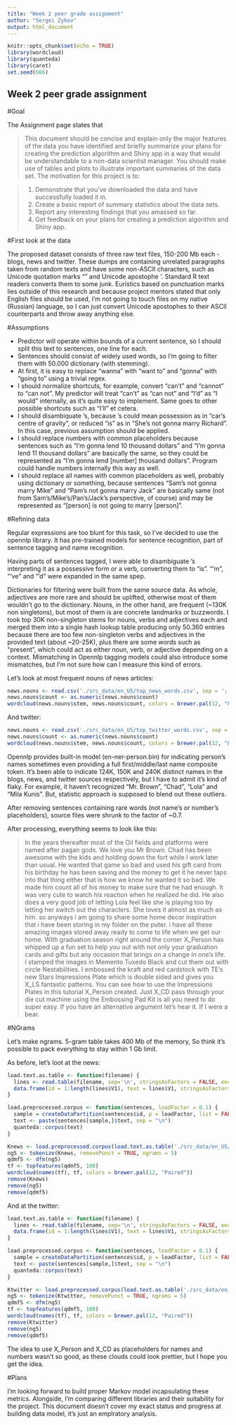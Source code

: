 ```yaml
---
title: "Week 2 peer grade assignment"
author: "Sergei Zykov"
output: html_document
---
```


```r
knitr::opts_chunk$set(echo = TRUE)
library(wordcloud)
library(quanteda)
library(caret)
set.seed(666)
```

## Week 2 peer grade assignment

#Goal

The Assignment page states that

> This document should be concise and explain only the major features of the data you have identified and briefly summarize your plans for creating the prediction algorithm and Shiny app in a way that would be understandable to a non-data scientist manager. You should make use of tables and plots to illustrate important summaries of the data set. The motivation for this project is to: 

>1. Demonstrate that you've downloaded the data and have successfully loaded it in.
2. Create a basic report of summary statistics about the data sets.
3. Report any interesting findings that you amassed so far.
4. Get feedback on your plans for creating a prediction algorithm and Shiny app. 

#First look at the data

The proposed dataset consists of three raw text files, 150-200 Mb each - blogs, news and twitter. These dumps are containing unrelated paragraphs taken from random texts and have some non-ASCII characters, such as Unicode quotation marks “” and Unicode apostophe ’. Standard R text readers converts them to some junk. Euristics based on punctuation marks lies outside of this research and because project mentors stated that only English files should be used, I'm not going to touch files on my native (Russian) language, so I can just convert Unicode apostophes to their ASCII counterparts and throw away anything else.

#Assumptions

* Predictor will operate within bounds of a current sentence, so I should split this text to sentences, one line for each.
* Sentences should consist of widely used words, so I'm going to filter them with 50.000 dictionary (with stemming).
* At first, it is easy to replace "wanna" with "want to" and "gonna" with "going to" using a trivial regex.
* I should normalize shortcuts, for example, convert "can't" and "cannot" to "can not". My predictor will treat "can't" as "can not" and "I'd" as "I would" internally, as it's quite easy to implement. Same goes to other possible shortcuts such as "I'll" et cetera.
* I should disambiquate 's, because 's could mean possession as in "car's centre of gravity", or reduced "is" as in "She's not gonna marry Richard". In this case, previous assumption should be applied.
* I should replace numbers with common placeholders because sentences such as "I'm gonna lend 10 thousand dollars" and "I'm gonna lend 11 thousand dollars" are basically the same, so they could be represented as "I'm gonna lend [number] thousand dollars". Program could handle numbers internally this way as well.
* I should replace all names with common placeholders as well, probably using dictionary or something, because sentences "Sam's not gonna marry Mike" and "Pam's not gonna marry Jack" are basically same (not from Sam's/Mike's/Pan's/Jack's perspective, of course) and may be represented as "[person] is not going to marry [person]".

#Refining data

Regular expressions are too blunt for this task, so I've decided to use the opennlp library. It has pre-trained models for sentence recognition, part of sentence tagging and name recognition.

Having parts of sentences tagged, I were able to disambiguate 's interpreting it as a possessive form or a verb, converting them to "is". "'m", "'ve" and "'d" were expanded in the same spep. 

Dictionaries for filtering were built from the same source data. As whole, adjectives are more rare and should be uplifted, otherwise most of them wouldn't go to the dictionary. Nouns, in the other hand, are frequent (~130K non singletons), but most of them is are concrete landmarks or buzzwords. I took top 30K non-singleton stems for nouns, verbs and adjectives each and merged them into a single hash lookup table producing only 50.360 entries because there are too few non-singleton verbs and adjectives in the provided text (about ~20-25K), plus there are some words such as "present", which could act as either noun, verb, or adjective depending on a context. Mismatching in Opennlp tagging models could also introduce some mismatches, but I'm not sure how can I measure this kind of errors.

Let's look at most frequent nouns of news articles:

```r
news.nouns <- read.csv('./src_data/en_US/top_news_words.csv', sep = ';')
news.nouns$count <- as.numeric(news.nouns$count)
wordcloud(news.nouns$stem, news.nouns$count, colors = brewer.pal(12, "Paired"))
```

And twitter:

```r
news.nouns <- read.csv('./src_data/en_US/top_twitter_words.csv', sep = ';')
news.nouns$count <- as.numeric(news.nouns$count)
wordcloud(news.nouns$stem, news.nouns$count, colors = brewer.pal(12, "Paired"))
```


Opennlp provides built-in model (en-ner-person.bin) for indicating person's names sometimes even providing a full first/middle/last name composite token. It's been able to indicate 124K, 150K and 240K distinct names in the blogs, news, and twitter sources respectively, but I have to admit it's kind of flaky. For example, it haven't recognized "Mr. Brown", "Chad", "Lola" and "Mila Kunis". But, statistic approach is supposed to blend out these outliers.

After removing sentences containing rare words (not name's or number's placeholders), source files were shrunk to the factor of ~0.7.

After processing, everything seems to look like this:

> In the years thereafter most of the Oil fields and platforms were named after pagan gods.
We love you Mr Brown.
Chad has been awesome with the kids and holding down the fort while I work later than usual.
He wanted that game so bad and used his gift card from his birthday he has been saving and the money to get it he never taps into that thing either that is how we know he wanted it so bad.
We made him count all of his money to make sure that he had enough.
It was very cute to watch his reaction when he realized he did.
He also does a very good job of letting Lola feel like she is playing too by letting her switch out the characters.
She loves it almost as much as him.
so anyways i am going to share some home decor inspiration that i have been storing in my folder on the puter.
i have all these amazing images stored away ready to come to life when we get our home.
With graduation season right around the corner X_Person has whipped up a fun set to help you out with not only your graduation cards and gifts but any occasion that brings on a change in one's life.
I stamped the images in Memento Tuxedo Black and cut them out with circle Nestabilities.
I embossed the kraft and red cardstock with TE's new Stars Impressions Plate which is double sided and gives you X_LS fantastic patterns.
You can see how to use the Impressions Plates in this tutorial X_Person created.
Just X_CD pass through your die cut machine using the Embossing Pad Kit is all you need to do super easy.
If you have an alternative argument let's hear it.
If I were a bear.

#NGrams

Let's make ngrams. 5-gram table takes 400 Mb of the memory, So think it's possible to pack everything to stay within 1 Gb limit.

As before, let's loot at the news:

```r
load.text.as.table <- function(filename) {
  lines <- read.table(filename, sep='\n', stringsAsFactors = FALSE, encoding = "utf-8")
  data.frame(id = 1:length(lines$V1), text = lines$V1, stringsAsFactors=FALSE)
}

load.preprocessed.corpus <- function(sentences, loadFactor = 0.1) {
  sample = createDataPartition(sentences$id, p = loadFactor, list = FALSE)
  text <- paste(sentences[sample,]$text, sep = "\n")
  quanteda::corpus(text)
}

Knews <- load.preprocessed.corpus(load.text.as.table('./src_data/en_US/en_US.news.pp.nosparse.txt'))
ng5 <- tokenize(Knews, removePunct = TRUE, ngrams = 5)
qdmf5 <- dfm(ng5)
tf <- topfeatures(qdmf5, 100)
wordcloud(names(tf), tf, colors = brewer.pal(12, "Paired"))
remove(Knews)
remove(ng5)
remove(qdmf5)
```

And at the twitter:

```r
load.text.as.table <- function(filename) {
  lines <- read.table(filename, sep='\n', stringsAsFactors = FALSE, encoding = "utf-8")
  data.frame(id = 1:length(lines$V1), text = lines$V1, stringsAsFactors=FALSE)
}

load.preprocessed.corpus <- function(sentences, loadFactor = 0.1) {
  sample = createDataPartition(sentences$id, p = loadFactor, list = FALSE)
  text <- paste(sentences[sample,]$text, sep = "\n")
  quanteda::corpus(text)
}

Ktwitter <- load.preprocessed.corpus(load.text.as.table('./src_data/en_US/en_US.twitter.pp.nosparse.txt'))
ng5 <- tokenize(Ktwitter, removePunct = TRUE, ngrams = 5)
qdmf5 <- dfm(ng5)
tf <- topfeatures(qdmf5, 100)
wordcloud(names(tf), tf, colors = brewer.pal(12, "Paired"))
remove(Ktwitter)
remove(ng5)
remove(qdmf5)
```

The idea to use X_Person and X_CD as placeholders for names and numbers wasn't so good, as these clouds could look prettier, but I hope you get the idea.

#Plans

I'm looking forward to build proper Markov model incapsulating these metrics. Alongside, I'm comparing different libraries and their suitability for the project. This document doesn't cover my exact status and progress at building data model, it's just an emplratory analysis.
